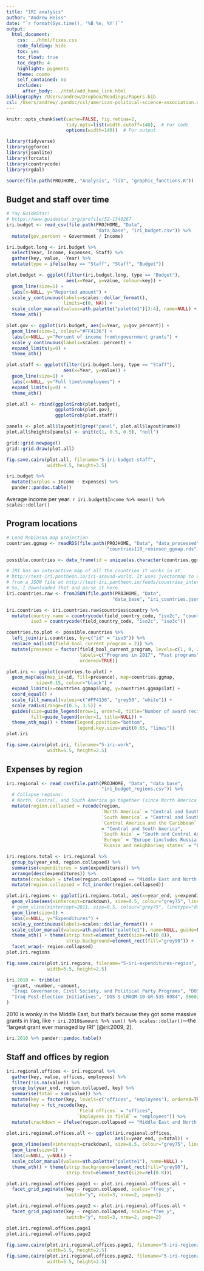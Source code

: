 ```yaml
---
title: "IRI analysis"
author: "Andrew Heiss"
date: "`r format(Sys.time(), '%B %e, %Y')`"
output: 
  html_document: 
    css: ../html/fixes.css
    code_folding: hide
    toc: yes
    toc_float: true
    toc_depth: 4
    highlight: pygments
    theme: cosmo
    self_contained: no
    includes:
      after_body: ../html/add_home_link.html
bibliography: /Users/andrew/Dropbox/Readings/Papers.bib
csl: /Users/andrew/.pandoc/csl/american-political-science-association.csl
---
```


```r
knitr::opts_chunk$set(cache=FALSE, fig.retina=2,
                      tidy.opts=list(width.cutoff=140),  # For code
                      options(width=140))  # For output

library(tidyverse)
library(ggforce)
library(jsonlite)
library(forcats)
library(countrycode)
library(rgdal)

source(file.path(PROJHOME, "Analysis", "lib", "graphic_functions.R"))
```

## Budget and staff over time

```r
# Yay GuideStar!
# https://www.guidestar.org/profile/52-1340267
iri.budget <- read_csv(file.path(PROJHOME, "Data", 
                                 "data_base", "iri_budget.csv")) %>%
  mutate(gov_percent = Government / Income)

iri.budget.long <- iri.budget %>%
  select(Year, Income, Expenses, Staff) %>%
  gather(key, value, -Year) %>%
  mutate(type = ifelse(key == "Staff", "Staff", "Budget"))

plot.budget <- ggplot(filter(iri.budget.long, type == "Budget"),
                      aes(x=Year, y=value, colour=key)) +
  geom_line(size=1) +
  labs(x=NULL, y="Reported amount") +
  scale_y_continuous(labels=scales::dollar_format(),
                     limits=c(0, NA)) +
  scale_color_manual(values=ath.palette("palette1")[3:4], name=NULL) +
  theme_ath()

plot.gov <- ggplot(iri.budget, aes(x=Year, y=gov_percent)) +
  geom_line(size=1, colour="#FF4136") +
  labs(x=NULL, y="Percent of income from\ngovernment grants") +
  scale_y_continuous(labels=scales::percent) +
  expand_limits(y=0) +
  theme_ath()

plot.staff <- ggplot(filter(iri.budget.long, type == "Staff"),
                     aes(x=Year, y=value)) +
  geom_line(size=1) +
  labs(x=NULL, y="Full time\nemployees") +
  expand_limits(y=0) +
  theme_ath()

plot.all <- rbind(ggplotGrob(plot.budget),
                  ggplotGrob(plot.gov),
                  ggplotGrob(plot.staff))

panels <- plot.all$layout$t[grep("panel", plot.all$layout$name)]
plot.all$heights[panels] <- unit(c(1, 0.5, 0.5), "null")

grid::grid.newpage()
grid::grid.draw(plot.all)

fig.save.cairo(plot.all, filename="5-iri-budget-staff", 
               width=4.5, height=3.5)
```

```r
iri.budget %>%
  mutate(Surplus = Income - Expenses) %>%
  pander::pandoc.table()
```

Average income per year: `r iri.budget$Income %>% mean() %>% scales::dollar()`

## Program locations

```r
# Load Robinson map projection
countries.ggmap <- readRDS(file.path(PROJHOME, "Data", "data_processed",
                                     "countries110_robinson_ggmap.rds"))

possible.countries <- data_frame(id = unique(as.character(countries.ggmap$id)))

# IRI has an interactive map of all the countries it works in at 
# http://test-iri.pantheon.io/iri-around-world. It uses jvectormap to display data 
# from a JSON file at http://test-iri.pantheon.io/feeds/countries_interactive_map
# So, I downloaded that and parse it here.
iri.countries.raw <- fromJSON(file.path(PROJHOME, "Data", 
                                       "data_base", "iri_countries.json"))

iri.countries <- iri.countries.raw$countries$country %>%
  mutate(country.name = countrycode(field_country_code, "iso2c", "country.name"),
         iso3 = countrycode(field_country_code, "iso2c", "iso3c"))

countries.to.plot <- possible.countries %>%
  left_join(iri.countries, by=c("id" = "iso3")) %>%
  replace_na(list(field_bool_current_program = 2)) %>%
  mutate(presence = factor(field_bool_current_program, levels=c(1, 0, 2),
                           labels=c("Programs in 2017", "Past programs", "No programming"),
                           ordered=TRUE))

plot.iri <- ggplot(countries.to.plot) +
  geom_map(aes(map_id=id, fill=presence), map=countries.ggmap, 
           size=0.15, colour="black") + 
  expand_limits(x=countries.ggmap$long, y=countries.ggmap$lat) +
  coord_equal() +
  scale_fill_manual(values=c("#FF4136", "grey50", "white")) +
  scale_radius(range=c(0.5, 3.5)) +
  guides(size=guide_legend(nrow=1, order=0, title="Number of award recipients:"),
         fill=guide_legend(order=1, title=NULL)) +
  theme_ath_map() + theme(legend.position="bottom",
                          legend.key.size=unit(0.65, "lines"))
plot.iri

fig.save.cairo(plot.iri, filename="5-iri-work", 
               width=5.5, height=2.5)
```

## Expenses by region

```r
iri.regional <- read_csv(file.path(PROJHOME, "Data", "data_base",
                                   "iri_budget_regions.csv")) %>%
  # Collapse regions:
  # North, Central, and South America go together (since North America is just Mexico)
  mutate(region.collapsed = recode(region,
                                   `North America` = "Central and South America",
                                   `South America` = "Central and South America",
                                   `Central America and the Caribbean` 
                                   = "Central and South America",
                                   `South Asia` = "South and Central Asia",
                                   `Europe` = "Europe (includes Russia)",
                                   `Russia and neighboring states` = "Europe (includes Russia)"))

iri.regions.total <- iri.regional %>%
  group_by(year_end, region.collapsed) %>%
  summarise(expenditures = sum(expenditures)) %>%
  arrange(desc(expenditures)) %>%
  mutate(crackdown = ifelse(region.collapsed == "Middle East and North Africa", 2011, NA)) %>%
  mutate(region.collapsed = fct_inorder(region.collapsed))

plot.iri.regions <- ggplot(iri.regions.total, aes(x=year_end, y=expenditures)) +
  geom_vline(aes(xintercept=crackdown), size=0.5, colour="grey75", linetype="dashed") +
  # geom_vline(xintercept=2011, size=0.5, colour="grey75", linetype="dashed") +
  geom_line(size=1) +
  labs(x=NULL, y="Expenditures") +
  scale_y_continuous(labels=scales::dollar_format()) +
  scale_color_manual(values=ath.palette("palette1"), name=NULL, guide=FALSE) +
  theme_ath() + theme(strip.text=element_text(size=rel(0.8)),
                      strip.background=element_rect(fill="grey90")) +
  facet_wrap(~ region.collapsed)
plot.iri.regions

fig.save.cairo(plot.iri.regions, filename="5-iri-expenditures-region", 
               width=5.5, height=2.5)
```

```r
iri.2010 <- tribble(
  ~grant, ~number, ~amount,
  "Iraqi Governance, Civil Society, and Political Party Programs", "DOS S-LMAQM-07-GR-209 6495", 12815842,
  "Iraq Post-Election Initiatives", "DOS S-LMAQM-10-GR-535 6984", 5660233
)
```

2010 is wonky in the Middle East, but that's because they got some massive grants in Iraq, like `r iri.2010$amount %>% sum() %>% scales::dollar()`—the "largest grant ever managed by IRI" [@iri:2009, 2].

```r
iri.2010 %>% pander::pandoc.table()
```

## Staff and offices by region

```r
iri.regional.offices <- iri.regional %>%
  gather(key, value, offices, employees) %>%
  filter(!is.na(value)) %>%
  group_by(year_end, region.collapsed, key) %>%
  summarise(total = sum(value)) %>%
  mutate(key = factor(key, levels=c("offices", "employees"), ordered=TRUE)) %>%
  mutate(key = fct_recode(key, 
                          `Field offices` = "offices",
                          `Employees in field` = "employees")) %>%
  mutate(crackdown = ifelse(region.collapsed == "Middle East and North Africa", 2011, NA))

plot.iri.regional.offices.all <- ggplot(iri.regional.offices, 
                                        aes(x=year_end, y=total)) +
  geom_vline(aes(xintercept=crackdown), size=0.5, colour="grey75", linetype="dashed") +
  geom_line(size=1) +
  labs(x=NULL, y=NULL) +
  scale_color_manual(values=ath.palette("palette1"), name=NULL) +
  theme_ath() + theme(strip.background=element_rect(fill="grey90"),
                      strip.text=element_text(size=rel(0.8)))

plot.iri.regional.offices.page1 <- plot.iri.regional.offices.all +
  facet_grid_paginate(key ~ region.collapsed, scales="free_y", 
                      switch="y", ncol=3, nrow=2, page=1)

plot.iri.regional.offices.page2 <- plot.iri.regional.offices.all +
  facet_grid_paginate(key ~ region.collapsed, scales="free_y", 
                      switch="y", ncol=3, nrow=2, page=2)

plot.iri.regional.offices.page1
plot.iri.regional.offices.page2

fig.save.cairo(plot.iri.regional.offices.page1, filename="5-iri-regional-staff-page1", 
               width=5.5, height=2.5)
fig.save.cairo(plot.iri.regional.offices.page2, filename="5-iri-regional-staff-page2", 
               width=5.5, height=2.5)
```
